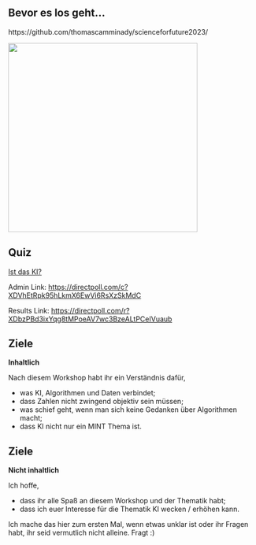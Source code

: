 
## Bevor es los geht...

https://github.com/thomascamminady/scienceforfuture2023/

![](slides/assets/fig/qr.png){width=4in}


## Quiz

[Ist das KI?](https://directpoll.com/r?XDbzPBd3ixYqg8tMPoeAV7wc3BzeALtPCeIVuaub)

::: notes
Admin Link: <https://directpoll.com/c?XDVhEtRpk95hLkmX6EwVi6RsXzSkMdC>

Results Link: <https://directpoll.com/r?XDbzPBd3ixYqg8tMPoeAV7wc3BzeALtPCeIVuaub>
:::


## Ziele


**Inhaltlich**

Nach diesem Workshop habt ihr ein Verständnis dafür,

- was KI, Algorithmen und Daten verbindet;
- dass Zahlen nicht zwingend objektiv sein müssen;
- was schief geht, wenn man sich keine Gedanken über Algorithmen macht;
- dass KI nicht nur ein MINT Thema ist.

## Ziele


**Nicht inhaltlich**

Ich hoffe,

- dass ihr alle Spaß an diesem Workshop und der Thematik habt;
- dass ich euer Interesse für die Thematik KI wecken / erhöhen kann.



::: {.callout-note title="FYI"}
Ich mache das hier zum ersten Mal, wenn etwas unklar ist oder ihr Fragen habt, ihr seid vermutlich nicht alleine. Fragt :)
:::
